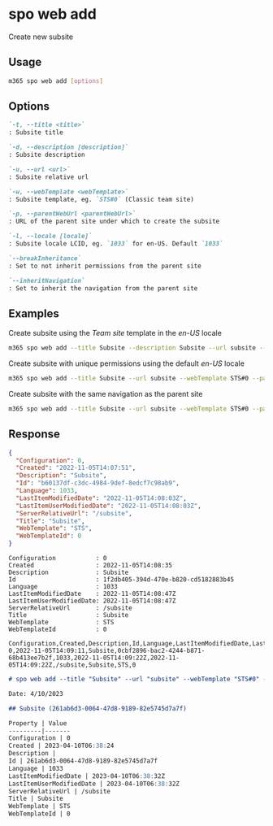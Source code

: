 
# spo web add

Create new subsite

## Usage

```sh
m365 spo web add [options]
```

## Options

```md definition-list
`-t, --title <title>`
: Subsite title

`-d, --description [description]`
: Subsite description

`-u, --url <url>`
: Subsite relative url

`-w, --webTemplate <webTemplate>`
: Subsite template, eg. `STS#0` (Classic team site)

`-p, --parentWebUrl <parentWebUrl>`
: URL of the parent site under which to create the subsite

`-l, --locale [locale]`
: Subsite locale LCID, eg. `1033` for en-US. Default `1033`

`--breakInheritance`
: Set to not inherit permissions from the parent site

`--inheritNavigation`
: Set to inherit the navigation from the parent site
```

<Global />

## Examples

Create subsite using the _Team site_ template in the _en-US_ locale

```sh
m365 spo web add --title Subsite --description Subsite --url subsite --webTemplate STS#0 --parentWebUrl https://contoso.sharepoint.com --locale 1033
```

Create subsite with unique permissions using the default _en-US_ locale

```sh
m365 spo web add --title Subsite --url subsite --webTemplate STS#0 --parentWebUrl https://contoso.sharepoint.com --breakInheritance
```

Create subsite with the same navigation as the parent site

```sh
m365 spo web add --title Subsite --url subsite --webTemplate STS#0 --parentWebUrl https://contoso.sharepoint.com --inheritNavigation
```

## Response

<Tabs>
  <TabItem value="JSON">

  ```json
  {
    "Configuration": 0,
    "Created": "2022-11-05T14:07:51",
    "Description": "Subsite",
    "Id": "b60137df-c3dc-4984-9def-8edcf7c98ab9",
    "Language": 1033,
    "LastItemModifiedDate": "2022-11-05T14:08:03Z",
    "LastItemUserModifiedDate": "2022-11-05T14:08:03Z",
    "ServerRelativeUrl": "/subsite",
    "Title": "Subsite",
    "WebTemplate": "STS",
    "WebTemplateId": 0
  }
  ```

  </TabItem>
  <TabItem value="Text">

  ```text
  Configuration           : 0
  Created                 : 2022-11-05T14:08:35
  Description             : Subsite
  Id                      : 1f2db405-394d-470e-b820-cd5182883b45
  Language                : 1033
  LastItemModifiedDate    : 2022-11-05T14:08:47Z
  LastItemUserModifiedDate: 2022-11-05T14:08:47Z
  ServerRelativeUrl       : /subsite
  Title                   : Subsite
  WebTemplate             : STS
  WebTemplateId           : 0
  ```

  </TabItem>
  <TabItem value="CSV">

  ```csv
  Configuration,Created,Description,Id,Language,LastItemModifiedDate,LastItemUserModifiedDate,ServerRelativeUrl,Title,WebTemplate,WebTemplateId
  0,2022-11-05T14:09:11,Subsite,0cbf2896-bac2-4244-b871-68b413ee7b2f,1033,2022-11-05T14:09:22Z,2022-11-05T14:09:22Z,/subsite,Subsite,STS,0
  ```

  </TabItem>
  <TabItem value="Markdown">

  ```md
  # spo web add --title "Subsite" --url "subsite" --webTemplate "STS#0" --parentWebUrl "https://contoso.sharepoint.com" --inheritNavigation "true"

  Date: 4/10/2023

  ## Subsite (261ab6d3-0064-47d8-9189-82e5745d7a7f)

  Property | Value
  ---------|-------
  Configuration | 0
  Created | 2023-04-10T06:38:24
  Description | 
  Id | 261ab6d3-0064-47d8-9189-82e5745d7a7f
  Language | 1033
  LastItemModifiedDate | 2023-04-10T06:38:32Z
  LastItemUserModifiedDate | 2023-04-10T06:38:32Z
  ServerRelativeUrl | /subsite
  Title | Subsite
  WebTemplate | STS
  WebTemplateId | 0
  ```

  </TabItem>
</Tabs>

